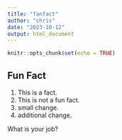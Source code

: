 ```yaml
---
title: "fanfact"
author: "chris"
date: "2023-10-12"
output: html_document
---
```


```r
knitr::opts_chunk$set(echo = TRUE)
```

## Fun Fact
1. This is a fact.
2. This is not a fun fact.
3. small change.
4. additional change.


What is your job?
